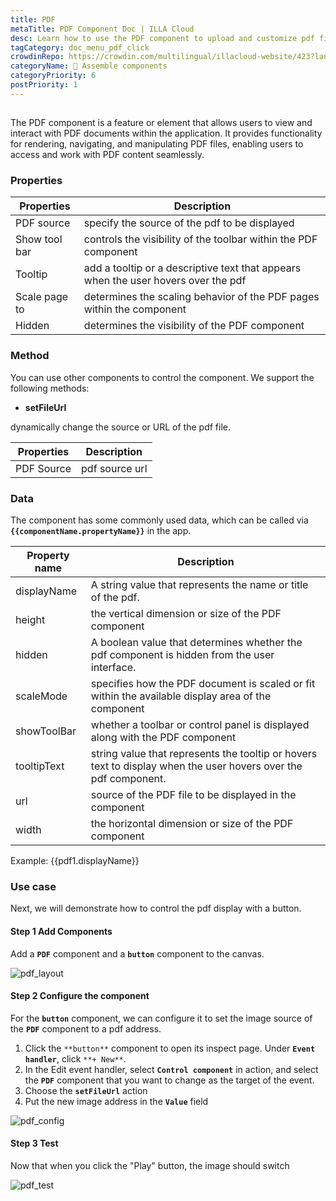 ```yaml
---
title: PDF
metaTitle: PDF Component Doc | ILLA Cloud
desc: Learn how to use the PDF component to upload and customize pdf files for your app in ILLA Cloud.
tagCategory: doc_menu_pdf_click
crowdinRepo: https://crowdin.com/multilingual/illacloud-website/423?languages=en&filter=basic&value=0
categoryName: 🧬 Assemble components
categoryPriority: 6
postPriority: 1
---
```


## <h2 hidden>What is PDF?</h2>

The PDF component is a feature or element that allows users to view and interact with PDF documents within the application. It provides functionality for rendering, navigating, and manipulating PDF files, enabling users to access and work with PDF content seamlessly.

### Properties

| Properties    | Description                                                                        |
| ------------- | ---------------------------------------------------------------------------------- |
| PDF source    | specify the source of the pdf to be displayed                                      |
| Show tool bar | controls the visibility of the toolbar within the PDF component                    |
| Tooltip       | add a tooltip or a descriptive text that appears when the user hovers over the pdf |
| Scale page to | determines the scaling behavior of the PDF pages within the component              |
| Hidden        | determines the visibility of the PDF component                                     |

### Method

You can use other components to control the component. We support the following methods:

-   **setFileUrl**

dynamically change the source or URL of the pdf file.

| Properties | Description    |
| ---------- | -------------- |
| PDF Source | pdf source url |

### Data

The component has some commonly used data, which can be called via **`{{componentName.propertyName}}`** in the app.

| Property name | Description                                                                                                     |
| ------------- | --------------------------------------------------------------------------------------------------------------- |
| displayName   | A string value that represents the name or title of the pdf.                                                    |
| height        | the vertical dimension or size of the PDF component                                                             |
| hidden        | A boolean value that determines whether the pdf component is hidden from the user interface.                    |
| scaleMode     | specifies how the PDF document is scaled or fit within the available display area of the component              |
| showToolBar   | whether a toolbar or control panel is displayed along with the PDF component                                    |
| tooltipText   | string value that represents the tooltip or hovers text to display when the user hovers over the pdf component. |
| url           | source of the PDF file to be displayed in the component                                                         |
| width         | the horizontal dimension or size of the PDF component                                                           |

Example: {{pdf1.displayName}}

### Use case

Next, we will demonstrate how to control the pdf display with a button.

#### Step 1 Add Components

Add a **`PDF`** component and a **`button`** component to the canvas.

![pdf_layout](https://cdn.illacloud.com/official-website/img/docs/pdf_layout.jpg)

#### Step 2 Configure the component

For the **`button`** component, we can configure it to set the image source of the **`PDF`** component to a pdf address.

1.  Click the `**button**` component to open its inspect page. Under **`Event handler`**, click `**+ New**`.
2.  In the Edit event handler, select **`Control component`** in action, and select the **`PDF`** component that you want to change as the target of the event.
3.  Choose the **`setFileUrl`** action
4.  Put the new image address in the **`Value`** field

![pdf_config](https://cdn.illacloud.com/official-website/img/docs/pdf_config.jpg)

#### Step 3 Test

Now that when you click the "Play" button, the image should switch

![pdf_test](https://cdn.illacloud.com/official-website/img/docs/pdf_test.jpg)
